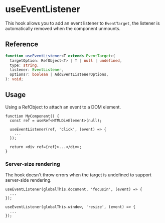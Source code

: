 
<Meta title="hooks/useEventListener" />

# useEventListener

This hook allows you to add an event listener to `EventTarget`, the listener is automatically
removed when the component unmounts.

## Reference

```ts
function useEventListener<T extends EventTarget>(
  targetOption: RefObject<T> | T | null | undefined,
  type: string,
  listener: EventListener,
  options?: boolean | AddEventListenerOptions,
): void;
```

## Usage

Using a RefObject to attach an event to a DOM element.

```tsx
function MyComponent() {
  const ref = useRef<HTMLDivElement>(null);

  useEventListener(ref, 'click', (event) => {
    ...
  });

  return <div ref={ref}>...</div>;
}
```

### Server-size rendering

The hook doesn't throw errors when the target is undefined to support server-side rendering.

```tsx
useEventListener(globalThis.document, 'focusin', (event) => {
  ...
});
```

```tsx
useEventListener(globalThis.window, 'resize', (event) => {
  ...
});
```
